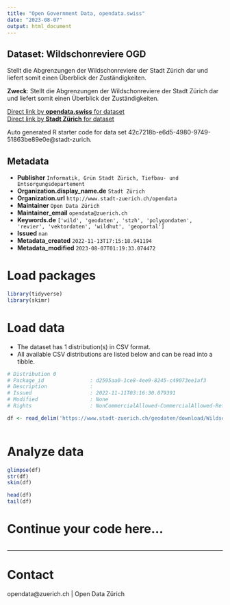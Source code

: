 ```yaml
---
title: "Open Government Data, opendata.swiss"
date: "2023-08-07"
output: html_document
---
```


## Dataset: Wildschonreviere OGD

Stellt die Abgrenzungen der Wildschonreviere der Stadt Zürich dar und liefert somit einen Überblick der Zuständigkeiten.

**Zweck**: Stellt die Abgrenzungen der Wildschonreviere der Stadt Zürich dar und liefert somit einen Überblick der Zuständigkeiten.

[Direct link by **opendata.swiss** for dataset](https://opendata.swiss/de/dataset/wildschonreviere-ogd)<br>
[Direct link by **Stadt Zürich** for dataset](https://data.stadt-zuerich.ch/dataset/geo_wildschonreviere_ogd)

Auto generated R starter code for data set 42c7218b-e6d5-4980-9749-51863be89e0e@stadt-zurich.

## Metadata

- **Publisher** `Informatik, Grün Stadt Zürich, Tiefbau- und Entsorgungsdepartement`
- **Organization.display_name.de** `Stadt Zürich`
- **Organization.url** `http://www.stadt-zuerich.ch/opendata`
- **Maintainer** `Open Data Zürich`
- **Maintainer_email** `opendata@zuerich.ch`
- **Keywords.de** `['wild', 'geodaten', 'stzh', 'polygondaten', 'revier', 'vektordaten', 'wildhut', 'geoportal']`
- **Issued** `nan`
- **Metadata_created** `2022-11-13T17:15:18.941194`
- **Metadata_modified** `2023-08-07T01:19:33.074472`


# Load packages

```r

library(tidyverse)
library(skimr)

```

# Load data

-   The dataset has 1 distribution(s) in CSV format.
-   All available CSV distributions are listed below and can be read into a tibble.

```r

# Distribution 0
# Package_id               : d2595aa0-1ce8-4ee9-8245-c49073ee1af3
# Description              : 
# Issued                   : 2022-11-11T03:16:30.079391
# Modified                 : None
# Rights                   : NonCommercialAllowed-CommercialAllowed-ReferenceNotRequired

df <- read_delim('https://www.stadt-zuerich.ch/geodaten/download/Wildschonreviere_OGD?format=10008')



```

# Analyze data

```r

glimpse(df)
str(df)
skim(df)

head(df)
tail(df)

```

# Continue your code here...

```r

```

------------------------------------------------------------------------

# Contact

opendata@zuerich.ch | Open Data Zürich
